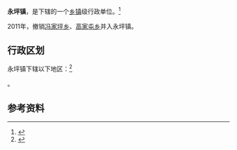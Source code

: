 {{中国乡级行政区|61/06/22/101/000}}

'''永坪镇'''，是{{PRC admin/fullname|61/06/22/101/000|3}}下辖的一个[[乡镇|乡镇]]级行政单位。<ref>{{PRC admin/ref sgc|{{PRC admin/parent|61/06/22/101/000}}}}</ref>

2011年，撤销[[冯家坪乡|冯家坪乡]]、[[高家屯乡|高家屯乡]]并入永坪镇。

== 行政区划 ==

永坪镇下辖以下地区：<ref>{{PRC admin/ref sgc|61/06/22/101/000}}</ref>

{{PRC admin/children|61/06/22/101/000}}。

== 参考资料 ==

{{reflist}}

{{行政区划小作品}}
{{PRC admin/navcat|61/06/22/101/000}}